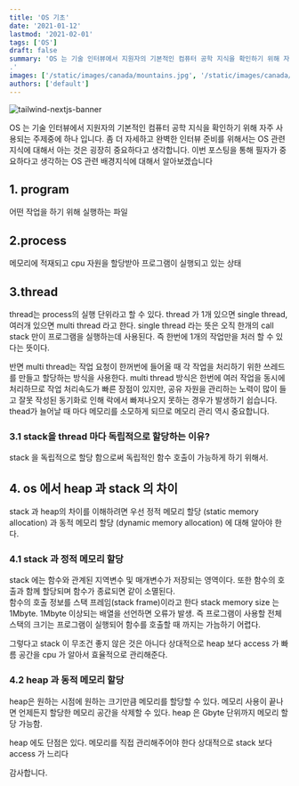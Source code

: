 ```yaml
---
title: 'OS 기초'
date: '2021-01-12'
lastmod: '2021-02-01'
tags: ['OS']
draft: false
summary: 'OS 는 기술 인터뷰에서 지원자의 기본적인 컴퓨터 공학 지식을 확인하기 위해 자주 사용되는 주제중에 하나 입니다. 좀 더 자세하고 완벽한 인터뷰 준비를 위해서는 OS 관련 지식에 대해서 아는 것은 굉장히 중요하다고 생각합니다. 이번 포스팅을 통해 필자가 중요하다고 생각하는 OS 관련 배경지식에 대해서 알아보겠습니다.
.'
images: ['/static/images/canada/mountains.jpg', '/static/images/canada/toronto.jpg']
authors: ['default']
---
```


![tailwind-nextjs-banner](/static/os-basic/cover.jpg)

OS 는 기술 인터뷰에서 지원자의 기본적인 컴퓨터 공학 지식을 확인하기 위해 자주 사용되는 주제중에 하나 입니다. 좀 더 자세하고 완벽한 인터뷰 준비를 위해서는 OS 관련 지식에 대해서 아는 것은 굉장히 중요하다고 생각합니다. 이번 포스팅을 통해 필자가 중요하다고 생각하는 OS 관련 배경지식에 대해서 알아보겠습니다

## 1. program

어떤 작업을 하기 위해 실행하는 파일

## 2.process

메모리에 적재되고 cpu 자원을 할당받아 프로그램이 실행되고 있는 상태

## 3.thread

thread는 process의 실행 단위라고 할 수 있다. thread 가 1개 있으면 single thread, 여러개 있으면 multi thread 라고 한다. single thread 라는 뜻은 오직 한개의 call stack 만이 프로그램을 실행하는데 사용된다. 즉 한번에 1개의 작업만을 처러 할 수 있다는 뜻이다.

반면 multi thread는 작업 요청이 한꺼번에 들어올 때 각 작업을 처리하기 위한 쓰레드를 만들고 할당하는 방식을 사용한다. multi thread 방식은 한번에 여러 작업을 동시에 처리하므로 작업 처리속도가 빠른 장점이 있지만, 공유 자원을 관리하는 노력이 많이 들고 잘못 작성된 동기화로 인해 락에서 빠져나오지 못하는 경우가 발생하기 쉽습니다. thead가 늘어날 때 마다 메모리를 소모하게 되므로 메모리 관리 역시 중요합니다.

### 3.1 stack을 thread 마다 독립적으로 할당하는 이유?

stack 을 독립적으로 할당 함으로써 독립적인 함수 호출이 가능하게 하기 위해서.

## 4. os 에서 heap 과 stack 의 차이

stack 과 heap의 차이를 이해하려면 우선 정적 메모리 할당 (static memory allocation) 과 동적 메모리 할당 (dynamic memory allocation) 에 대해 알아야 한다.

### 4.1 stack 과 정적 메모리 할당

stack 에는 함수와 관계된 지역변수 및 매개변수가 저장되는 영역이다.
또한 함수의 호출과 함께 할당되며 함수가 종료되면 같이 소멸된다.  
함수의 호출 정보를 스택 프레임(stack frame)이라고 한다
stack memory size 는1Mbyte. 1Mbyte 이상되는 배열을 선언하면 오류가 발생.
즉 프로그램이 사용할 전체 스택의 크기는 프로그램이 실행되어 함수를 호출할 때 까지는 가늠하기 어렵다.

그렇다고 stack 이 무조건 좋지 않은 것은 아니다
상대적으로 heap 보다 access 가 빠름
공간을 cpu 가 알아서 효율적으로 관리해준다.

### 4.2 heap 과 동적 메모리 할당

heap은 원하는 시점에 원하는 크기만큼 메모리를 할당할 수 있다.
메모리 사용이 끝나면 언제든지 할당한 메모리 공간을 삭제할 수 있다.
heap 은 Gbyte 단위까지 메모리 할당 가능함.

heap 에도 단점은 있다.
메모리를 직접 관리해주어야 한다
상대적으로 stack 보다 access 가 느리다

감사합니다.
